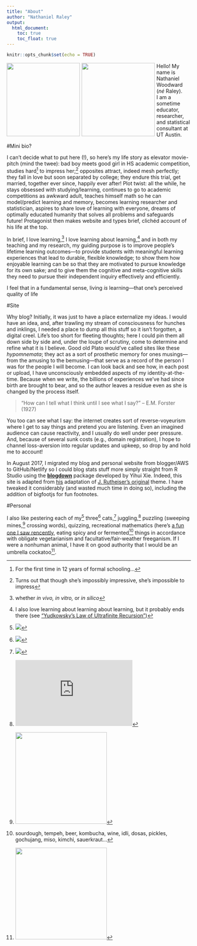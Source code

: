 ```yaml
---
title: "About"
author: "Nathaniel Raley"
output:
  html_document:
    toc: true
    toc_float: true
---
```


```r
knitr::opts_chunk$set(echo = TRUE)
```

<img height="200"  src="ndr_head.jpg" style="float: left;  margin-right: 1%; margin-bottom: 0.5em;">
<img height="200" src="jubes_on_beach.png" style="float: left; margin-right: 1%; margin-bottom: 0.5em;">
  
  
    

Hello! My name is Nathaniel Woodward (*né* Raley).  
I am a sometime educator, researcher, and statistical consultant at UT Austin.   


#Mini bio?  

I can't decide what to put here (!), so here's my life story as elevator movie-pitch (mind the twee): bad boy meets good girl in HS academic competition, studies hard[^10] to impress her;[^11] opposites attract, indeed mesh perfectly; they fall in love but soon separated by college; they endure this trial, get married, together ever since, happily ever after! Plot twist: all the while, he stays obsessed with studying/learning, continues to go to academic competitions as awkward adult, teaches himself math so he can model/predict learning and memory, becomes learning researcher and statistician, aspires to share love of learning with everyone, dreams of optimally educated humanity that solves all problems and safeguards future! Protagonist then makes website and types brief, clichéd account of his life at the top.

In brief, I love learning,[^5] I love learning about learning,[^1] and in both my teaching and my research, my guiding purpose is to improve people’s lifetime learning outcomes---to provide students with meaningful learning experiences that lead to durable, flexible knowledge; to show them how enjoyable learning can be so that they are motivated to pursue knowledge for its own sake; and to give them the cognitive and meta-cognitive skills they need to pursue their independent inquiry effectively and efficiently.


I feel that in a fundamental sense, living *is* learning---that one's perceived quality of life 

<!--
I am dedicated to optimizing human learning through psychological, biological, and technological cross-pollination. 


My life's work is how life works
I believe that in addition to improving the quality and availability of education, an enduring love of learning should be the aim of every educator and the prerogative of every child. Further, I feel that urgent effort is needed to optimize student learning---increasing the efficacy of education will generate advancements at present unfathomable in the total amount of knowledge and truth in the world. Still more powerful pedagogies will result, fueling a feedback loop that will push our species onward and upward over critical thresholds in discovery. Only an optimally educated humanity will be equipped to solve today’s most pressing problems and to safeguard a future for our posterity

mechanics of memory


Realize, though, that "living" and "learning" are mutually entailing and thus functionally equivalent: both terms imply changes in the state of a system with respect to its environment, given a unique history of such interactions.

Integrating over your every lesson-learned gives more than just what you know... it's who you are! A “tree of life” and a “tree of knowledge” have proverbial roots in most every culture, but if you dig beneath the surface you find that they grow together---like Baucis and Philemon of myth, or the great Pando of Utah, they are the same tree! (Some have preferred rhizome.) 

"you live and you learn." But this is tautological: to live is to learn!



#Research



#Teaching

Here is a platitude, but wait and I'll unpack it: "To be a good teacher is to be a good student."

For as long as I can remember, people have always asked me what I'm smiling about, and I've never known how to respond. Is my excitement shameful? Do I need an excuse for being happy? Like a rising tide, my unflagging positivity has always buoyed those around me. In middle school, I was voted "Friendliest" and in high school, my graduating class of almost 800 students crowned me "Class Clown". This unconscious aspect of my personality is still serving me well to this day. Here is a representative comment I received from a student on a course-instructor survey in 2015: "I never saw him without a big smile on his face. He was always eager to help out in class and enthusiastic when it came to explaining the material." 

Since that time, I have come to realize that my abiding good-cheer springs from a deep Love of Learning that infuses my every moment with excitement and personal meaning. When you love learning, life is transformed from a thing that happens to you into into a first-person quest for truth, beauty, and goodness: new experiences are mingled with old ones in the crucible of your imagination, producing ever-better mental models of reality, connecting previously unrelated ideas to form new patterns, new visions about the way things are... Once set aflame, this passion for personal truth is continually stoked by the small thrill of every realization and sustained by our profound need to bring order to ourselves and to the cosmos---the conviction that the universe will prove to make some final sense. A joy of learning suffuses life with meaning! It is the essence of education and the prerogative of every human being! We should all feel the tug of curiosity, the engulfing flow of discovery and problem-solving, the sheer awe of finally ``getting it.'' Every little epiphany is worth its weight in gold: the final product of your every lesson-learned is far more what you know, it is who you are!

But if you are reading this, a lot of "life" has already happened to you: many formative experiences are now well in our past, and from them, relatively stable identities have emerged. Along the way, our schools and workplaces have communicated the view life is a series of repetitive, unenjoyable duties done grudgingly in exchange for material rewards or social status. But life is not about following directions, or even giving them; no, it is about making new directions, your own directions! To do this requires freeing one's soul from the sedative cocoon of daily routines and instant gratification long enough to realize that there is still real mystery out in the world, still an infinitude of unrealized possibilities for your future self, still countless unanswered questions and fundamental problems that have become hidden underneath all the artificial cruft of modern life. The first task of an educator is to inspire students, to bring these timeless human issues and ultimate scientific questions into the light of day and to make a case for alternative lifestyles guided by such questions[^3] (I leave them as an exercise for the reader). If these questions do not pull all students into their orbit, then at least they have raised awareness of human incompleteness and conflictedness: discontent and the awareness of alternatives is the starting-point of much meaningful intellectual activity! In the words of Allan Bloom, 

> The passions should be bound up in the glorious project of fulfilling human 
> nature and searching for final truths, and this binding should be the goal of 
> education."  

Students who love to learn will seek meaning, truth, and enjoyment in everything they do---and they will find it.  



> quotation quotation quotation
> quotation quotation quotation
> quotation quotation quotation

-->


#Site

Why blog? Initially, it was just to have a place externalize my ideas. I would have an idea, and, after trawling my stream of consciousness for hunches and inklings, I needed a place to dump all this stuff so it isn't forgotten, a digital creel. Life's too short for fleeting thoughts; here I could pin them all down side by side and, under the loupe of scrutiny, come to determine and refine what it is I believe. Good old Plato would've called sites like these *hypomnemata*; they act as a sort of prosthetic memory for ones musings---from the amusing to the bemusing---that serve as a record of the person I was for the people I will become. I can look back and see how, in each post or upload, I have unconsciously embedded aspects of my identity-at-the-time. Because when we write, the billions of experiences we've had since birth are brought to bear, and so the author leaves a residue even as she is changed by the process itself.

>"How can I tell what I think until I see what I say?" -- E.M. Forster (1927)

You too can see what I say: the internet creates sort of reverse-voyeurism where I get to say things and pretend you are listening. Even an imagined audience can cause reactivity, and I usually do well under peer pressure. And, because of several sunk costs (e.g., domain registration), I hope to channel loss-aversion into regular updates and upkeep, so drop by and hold me to account!


In August 2017, I migrated my blog and personal website from blogger/AWS to GitHub/Netlify so I could blog stats stuff more simply straight from R Studio using the [**blogdown**](https://github.com/rstudio/blogdown) package developed by Yihui Xie. Indeed, this site is adapted from [his](https://github.com/yihui/hugo-lithium-theme) adaptation of [J. Rutheiser's original](https://github.com/jrutheiser/hugo-lithium-theme) theme. I have tweaked it considerably (and wasted much time in doing so), including the addition of bigfootjs for fun footnotes.


#Personal


I also like pestering each of my[^6] three[^7] cats,[^8] juggling,[^9] puzzling (sweeping mines,[^2] crossing words), quizzing,
recreational mathematics (here's [a fun one I saw rencently](https://www.janestreet.com/join-jane-street/open-positions/?utm_content=sierpinski), eating spicy and or fermented[^3] things in accordance with obligate vegetarianism and facultative/fair-weather freeganism. If I were a nonhuman animal, I have it on good authority that I would be an umbrella cockatoo[^4].



[^1]: I also love learning about learning about learning, but it probably ends there (see ["Yudkowsky's Law of Ultrafinite Recursion"](https://www.facebook.com/yudkowsky/posts/10154119438404228))
[^2]: <img src="minesweeper.png" width="250">
[^3]: sourdough, tempeh, beer, kombucha, wine, idli, dosas, pickles, gochujang, miso, kimchi, sauerkraut...  
[^4]: <img src="umbrella_cockatoo.jpg" width="250">
[^5]: whether *in vivo, in vitro,* or *in silico*
[^6]: <img src="lady.png">
[^7]: <img src="https://i.imgur.com/YQKgyfK.gif">
[^8]: <img src="upsidedinge.png">
[^9]: <iframe width="320" height="180" src="https://www.youtube.com/embed/FKU1p5SUlIc?list=PL3kcOofui6JZj6iFqsLzC-APKj8t4-V-T" frameborder="0" allowfullscreen></iframe>
[^10]: For the first time in 12 years of formal schooling...
[^11]: Turns out that though she's impossibly impressive, she's impossible to impress
